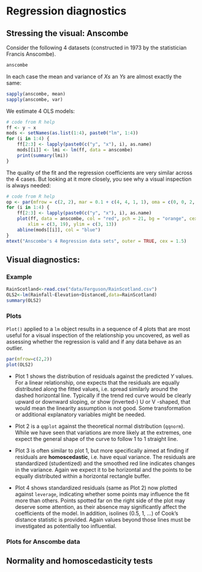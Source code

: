 # Regression diagnostics


## Stressing the visual: Anscombe

Consider the following 4 datasets (constructed in 1973 by the statistician Francis Anscombe).

```r
anscombe
```

In each case the mean and variance of $Xs$ an $Ys$ are almost exactly the same:

```r
sapply(anscombe, mean)
sapply(anscombe, var)
```

We estimate 4 OLS models:

```r
# code from R help
ff <- y ~ x
mods <- setNames(as.list(1:4), paste0("lm", 1:4))
for (i in 1:4) {
    ff[2:3] <- lapply(paste0(c("y", "x"), i), as.name)
    mods[[i]] <- lmi <- lm(ff, data = anscombe)
    print(summary(lmi))
}
```

The quality of the  fit and the regression coefficients are very similar across the 4 cases.
But looking at it more closely, you see why a visual inspection is always needed:


```r
# code from R help
op <- par(mfrow = c(2, 2), mar = 0.1 + c(4, 4, 1, 1), oma = c(0, 0, 2, 0))
for (i in 1:4) {
    ff[2:3] <- lapply(paste0(c("y", "x"), i), as.name)
    plot(ff, data = anscombe, col = "red", pch = 21, bg = "orange", cex = 1.2, 
        xlim = c(3, 19), ylim = c(3, 13))
    abline(mods[[i]], col = "blue")
}
mtext("Anscombe's 4 Regression data sets", outer = TRUE, cex = 1.5)
```


## Visual diagnostics:

### Example

```r
RainScotland<-read.csv("data/Ferguson/RainScotland.csv")
OLS2<-lm(Rainfall~Elevation+DistanceE,data=RainScotland)
summary(OLS2)
```

### Plots

`Plot()` applied to a `lm` object results in a sequence of 4 plots that are most useful for a visual inspection of the relationship you uncovered, as well as assessing whether the regression is valid and if any data behave as an outlier.

```r
par(mfrow=c(2,2))
plot(OLS2)
```

- Plot 1 shows the distribution of residuals against the predicted $Y$ values. For a linear relationship, one expects that the residuals are equally distributed along the fitted values, i.e. spread similarly around the dashed horizontal line. Typically  if the trend red curve would be clearly upward or downward sloping, or show (inverted-) U or V -shaped, that would mean the linearity assumption is not good. Some transformation or additional explanatory variables might be needed.

- Plot 2 is a `qqplot` against the theoretical normal distribution (`qqnorm`). While we have seen that variations are more likely at the extremes, one expect the general shape of the curve to follow 1 to 1 straight line.

- Plot 3 is often similar to plot 1, but more specifically aimed at finding if residuals are **homoscedastic**, i.e. have equal variance. The residuals are standardized (studentized) and the  smoothed red line indicates changes in the variance. Again we expect it to be horizontal and the points to be equally distributed within a horizontal rectangle buffer.

- Plot 4 shows standardized residuals (same as Plot 2) now plotted against `leverage`, indicating whether some points may influence the fit more than others. Points spotted far on the right side of the plot may deserve some attention, as their absence may significantly affect the coefficients of the model. In addition, isolines (0.5, 1, ...) of Cook's distance statistic is provided. Again values beyond those lines must be investigated as potentially too influential.


### Plots for Anscombe data


## Normality and homoscedasticity tests





